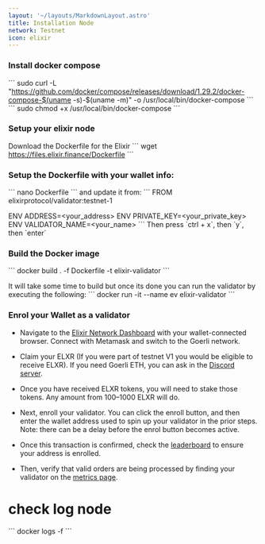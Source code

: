 ```yaml
---
layout: '~/layouts/MarkdownLayout.astro'
title: Installation Node
network: Testnet
icon: elixir
---
```


### Install docker compose
\`\`\`
sudo curl -L "https://github.com/docker/compose/releases/download/1.29.2/docker-compose-$(uname -s)-$(uname -m)" -o /usr/local/bin/docker-compose
\`\`\`
\`\`\`
sudo chmod +x /usr/local/bin/docker-compose
\`\`\`

### Setup your elixir node
Download the Dockerfile for the Elixir
\`\`\`
wget https://files.elixir.finance/Dockerfile
\`\`\`

### Setup the Dockerfile with your wallet info:
\`\`\`
nano Dockerfile
\`\`\`
and update it from:
\`\`\`
FROM elixirprotocol/validator:testnet-1

ENV ADDRESS=<your_address>
ENV PRIVATE_KEY=<your_private_key>
ENV VALIDATOR_NAME=<your_name>
\`\`\`
Then press \`ctrl + x\`, then \`y\`, then \`enter\`

### Build the Docker image
\`\`\`
docker build . -f Dockerfile -t elixir-validator
\`\`\`

It will take some time to build but once its done you can run the validator by executing the following:
\`\`\`
docker run -it --name ev elixir-validator
\`\`\`

### Enrol your Wallet as a validator
- Navigate to the [Elixir Network Dashboard](https://dashboard.elixir.finance/) with your wallet-connected browser. Connect with Metamask and switch to the Goerli network.

- Claim your ELXR (If you were part of testnet V1 you would be eligible to receive ELXR). If you need Goerli ETH, you can ask in the [Discord server](https://discord.gg/puzc28Xq).

- Once you have received ELXR tokens, you will need to stake those tokens. Any amount from 100–1000 ELXR will do.

- Next, enroll your validator. You can click the enroll button, and then enter the wallet address used to spin up your validator in the prior steps. Note: there can be a delay before the enrol button becomes active.

- Once this transaction is confirmed, check the [leaderboard](https://dashboard.elixir.finance/leaderboard) to ensure your address is enrolled.

- Then, verify that valid orders are being processed by finding your validator on the [metrics page](https://dashboard.elixir.finance/metrics).

# check log node
\`\`\`
docker logs -f <Container ID>
\`\`\`


